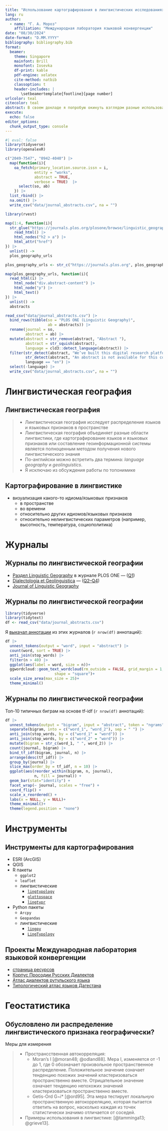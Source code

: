 ```yaml
---
title: "Использование картографирования в лингвистических исследованиях"
lang: ru
author: 
  - name: "Г. А. Мороз"
    affiliation: "Международная лаборатория языковой конвергенции" 
date: "08/30/2024"
date-format: "D.MM.YYYY"
bibliography: bibliography.bib
format: 
  beamer:
    theme: Singapore
    mainfont: Brill
    monofont: Iosevka
    df-print: kable
    pdf-engine: xelatex
    cite-method: natbib
    classoption: t
    header-includes: |
       \setbeamertemplate{footline}[page number]
urlcolor: teal
citecolor: teal
abstract: В своем докладе я попробую окинуть взглядом разные использования картографии в лингвистических исследованиях.
execute: 
  echo: false
editor_options: 
  chunk_output_type: console
---
```


```r
#| eval: false
library(tidyverse)
library(openalexR)

c("2049-7547", "0942-4040") |> 
  map(function(i){
    oa_fetch(primary_location.source.issn = i, 
             entity = "works", 
             abstract = TRUE,
             verbose = TRUE)  |> 
      select(so, ab)
    }) |> 
  list_rbind() |> 
  na.omit() |> 
  write_csv("data/journal_abstracts.csv", na = "")

library(rvest)

map(1:4, function(i){
  str_glue("https://journals.plos.org/plosone/browse/linguistic_geography?page={i}") |> 
    read_html() |>   
    html_nodes("h2 > a") |> 
    html_attr("href") 
}) |> 
  unlist() ->
  plos_geography_urls

plos_geography_urls <- str_c("https://journals.plos.org", plos_geography_urls)

map(plos_geography_urls, function(i){
  read_html(i) |> 
    html_node("div.abstract-content") |> 
    html_node("p") |> 
    html_text()
}) |> 
  unlist() ->
  abstracts

read_csv("data/journal_abstracts.csv") |> 
  bind_rows(tibble(so = "PLOS ONE (Linguistic Geography)",
                   ab = abstracts)) |> 
  rename(journal = so,
         abstract = ab) |> 
  mutate(abstract = str_remove(abstract, "Abstract "),
         abstract = str_squish(abstract),
         language = cld3::detect_language(abstract)) |>
  filter(str_detect(abstract, "We’ve built this digital research platform", negate = TRUE),
         str_detect(abstract, "An abstract is not available for this content", negate = TRUE),
         language == "en") |> 
  select(-language) |> 
  write_csv("data/journal_abstracts.csv", na = "")
```

# Лингвистическая география

## Лингвистическая география

>- Лингвистическая география исследует распределение языков и языковых признаков в пространстве
>- Лингвистическая география объединяет разные области лингвистики, где картографирование языков и языковых признаков или составление геоинформационной системы является полноценным методом получения нового лингвистического знания
>- По-английски можно встретить два термина: *language geography* и *geolinguistics*.
>- Я исключаю из обсуждения работы по топонимике

## Картографирование в лингвистике

- визуализация какого-то идиома/языковых признаков
    - в пространстве
    - во времени
    - относительно других идиомов/языковых признаков
    - относительно нелингвистических параметров (например, высотность, температура, социополитика)

# Журналы

## Журналы по лингвистической географии

- [Раздел Linguistic Geography](https://journals.plos.org/plosone/browse/linguistic_geography) в журнале PLOS ONE --- ([Q1](https://www.scimagojr.com/journalsearch.php?q=10600153309&tip=sid&clean=0))
- [Dialectologia et Geolinguistica](http://geo-linguistics.org/Journal.html) --- ([Q2--Q4](https://www.scimagojr.com/journalsearch.php?q=5800207734&tip=sid&clean=0))
- [Journal of Linguistic Geography](https://core-cms.prod.aop.cambridge.org/core/journals/journal-of-linguistic-geography)

## Журналы по лингвистической географии

```r
library(tidyverse)
library(tidytext)
df <- read_csv("data/journal_abstracts.csv")
```

Я [выкачал аннотации](https://raw.githubusercontent.com/agricolamz/2024.08.30_geolinguistics/main/data/journal_abstracts.csv) из этих журналов (`r nrow(df)` аннотаций):

```r
df |> 
  unnest_tokens(output = "word", input = "abstract") |> 
  count(word, sort = TRUE) |> 
  anti_join(stop_words) |> 
  filter(n > 40) |> 
  ggplot(aes(label = word, size = n))+
  ggwordcloud::geom_text_wordcloud(rm_outside = FALSE, grid_margin = 1, seed = 42,
                      shape = "square")+
  scale_size_area(max_size = 25)+
  theme_minimal()
```

## Журналы по лингвистической географии

Топ-10 типичных биграм на основе tf-idf (`r nrow(df)` аннотаций):

```r
df |> 
  unnest_tokens(output = "bigram", input = "abstract", token = "ngrams", n = 2) |> 
  separate(bigram, into = c("word_1", "word_2"), sep = " ") |> 
  anti_join(stop_words, by = c("word_1" = "word")) |> 
  anti_join(stop_words, by = c("word_2" = "word")) |> 
  mutate(bigram = str_c(word_1, " ", word_2)) |> 
  count(journal, bigram) |> 
  bind_tf_idf(bigram, journal, n) |> 
  arrange(desc(tf_idf)) |> 
  group_by(journal) |> 
  slice_max(order_by = tf_idf, n = 10) |> 
  ggplot(aes(reorder_within(bigram, n, journal),
             n, fill = journal)) +
  geom_bar(stat="identity") +
  facet_wrap(~ journal, scales = "free") +
  coord_flip() +
  scale_x_reordered() +
  labs(x = NULL, y = NULL)+
  theme_minimal()+
  theme(legend.position = "none")
```

# Инструменты

## Инструменты для картографирования

- ESRI (ArcGIS)
- QGIS
- R пакеты
    - `ggplot2`
    - `leaflet`
    - лингвистические
        - [`lingtypology`](https://ropensci.github.io/lingtypology/)
        - [`glottospace`](https://github.com/glottospace/glottospace)
        - [`lingtypr`](https://gitlab.com/laurabecker/lingtypr)
        
- Python пакеты
    - `Arcpy`
    - `Geopandas`
    - лингвистические
        - [`lingpy`](https://lingpy.org/)
        - [`LingTypology`](https://oneadder.github.io/lingtypology/html/index.html)
        
## Проекты Международная лаборатория языковой конвергенции

- [страница ресурсов](https://lingconlab.ru/)
- [Корпус Просодии Русских Диалектов](https://lingconlab.github.io/PRuD/)
- [Атлас диалектов рутульского языка](https://lingconlab.github.io/rutul_dialectology/)
- [Типологический атлас языков Дагестана](https://lingconlab.github.io/TALD/)

# Геостатистика

## Обусловлено ли распределение лингвистического признака географически?

Меры для измерения

>- Пространсственная автокорреляция:
>     - Moran's I [@moran48; @odland88]. Мера I, изменяется от -1 до 1, где 0 обозначает произвольное пространственное распределение. Положительное значение означает тенденцию похожих значений кластеризоваться пространственно вместе. Отрицательное значение означает тенденцию непохожих значений кластеризоваться пространственно вместе. 
>     - Getis-Ord G~i* [@ord95]. Эта мера тестирует локальную пространственную автокорреляцию, которая пытается ответить на вопрос, насколько каждая из точек статистически значимо отличается от соседей.
>- Примеры использования в лингвистике: [@tamminga13; @grieve13].
